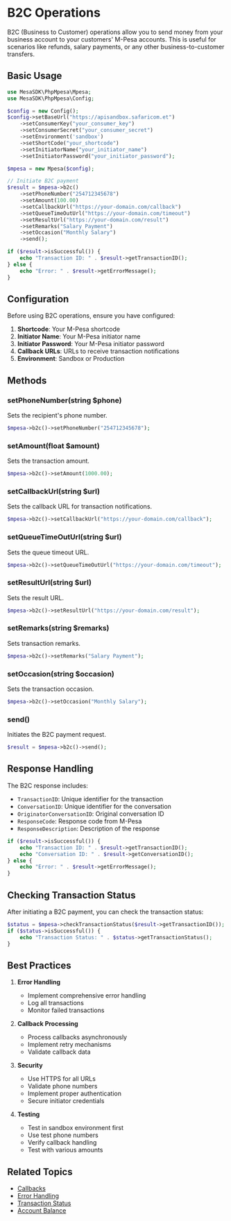 # B2C Operations

B2C (Business to Customer) operations allow you to send money from your business account to your customers' M-Pesa accounts. This is useful for scenarios like refunds, salary payments, or any other business-to-customer transfers.

## Basic Usage

```php
use MesaSDK\PhpMpesa\Mpesa;
use MesaSDK\PhpMpesa\Config;

$config = new Config();
$config->setBaseUrl("https://apisandbox.safaricom.et")
    ->setConsumerKey("your_consumer_key")
    ->setConsumerSecret("your_consumer_secret")
    ->setEnvironment('sandbox')
    ->setShortCode("your_shortcode")
    ->setInitiatorName("your_initiator_name")
    ->setInitiatorPassword("your_initiator_password");

$mpesa = new Mpesa($config);

// Initiate B2C payment
$result = $mpesa->b2c()
    ->setPhoneNumber("254712345678")
    ->setAmount(100.00)
    ->setCallbackUrl("https://your-domain.com/callback")
    ->setQueueTimeOutUrl("https://your-domain.com/timeout")
    ->setResultUrl("https://your-domain.com/result")
    ->setRemarks("Salary Payment")
    ->setOccasion("Monthly Salary")
    ->send();

if ($result->isSuccessful()) {
    echo "Transaction ID: " . $result->getTransactionID();
} else {
    echo "Error: " . $result->getErrorMessage();
}
```

## Configuration

Before using B2C operations, ensure you have configured:

1. **Shortcode**: Your M-Pesa shortcode
2. **Initiator Name**: Your M-Pesa initiator name
3. **Initiator Password**: Your M-Pesa initiator password
4. **Callback URLs**: URLs to receive transaction notifications
5. **Environment**: Sandbox or Production

## Methods

### setPhoneNumber(string $phone)

Sets the recipient's phone number.

```php
$mpesa->b2c()->setPhoneNumber("254712345678");
```

### setAmount(float $amount)

Sets the transaction amount.

```php
$mpesa->b2c()->setAmount(1000.00);
```

### setCallbackUrl(string $url)

Sets the callback URL for transaction notifications.

```php
$mpesa->b2c()->setCallbackUrl("https://your-domain.com/callback");
```

### setQueueTimeOutUrl(string $url)

Sets the queue timeout URL.

```php
$mpesa->b2c()->setQueueTimeOutUrl("https://your-domain.com/timeout");
```

### setResultUrl(string $url)

Sets the result URL.

```php
$mpesa->b2c()->setResultUrl("https://your-domain.com/result");
```

### setRemarks(string $remarks)

Sets transaction remarks.

```php
$mpesa->b2c()->setRemarks("Salary Payment");
```

### setOccasion(string $occasion)

Sets the transaction occasion.

```php
$mpesa->b2c()->setOccasion("Monthly Salary");
```

### send()

Initiates the B2C payment request.

```php
$result = $mpesa->b2c()->send();
```

## Response Handling

The B2C response includes:

- `TransactionID`: Unique identifier for the transaction
- `ConversationID`: Unique identifier for the conversation
- `OriginatorConversationID`: Original conversation ID
- `ResponseCode`: Response code from M-Pesa
- `ResponseDescription`: Description of the response

```php
if ($result->isSuccessful()) {
    echo "Transaction ID: " . $result->getTransactionID();
    echo "Conversation ID: " . $result->getConversationID();
} else {
    echo "Error: " . $result->getErrorMessage();
}
```

## Checking Transaction Status

After initiating a B2C payment, you can check the transaction status:

```php
$status = $mpesa->checkTransactionStatus($result->getTransactionID());
if ($status->isSuccessful()) {
    echo "Transaction Status: " . $status->getTransactionStatus();
}
```

## Best Practices

1. **Error Handling**

   - Implement comprehensive error handling
   - Log all transactions
   - Monitor failed transactions

2. **Callback Processing**

   - Process callbacks asynchronously
   - Implement retry mechanisms
   - Validate callback data

3. **Security**

   - Use HTTPS for all URLs
   - Validate phone numbers
   - Implement proper authentication
   - Secure initiator credentials

4. **Testing**
   - Test in sandbox environment first
   - Use test phone numbers
   - Verify callback handling
   - Test with various amounts

## Related Topics

- [Callbacks](/callbacks)
- [Error Handling](/error-handling)
- [Transaction Status](/transaction-status)
- [Account Balance](/account-balance)
